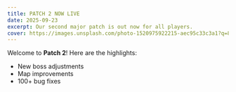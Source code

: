 ```yaml
---
title: PATCH 2 NOW LIVE
date: 2025-09-23
excerpt: Our second major patch is out now for all players.
cover: https://images.unsplash.com/photo-1520975922215-aec95c33c3a1?q=80&w=1200&auto=format&fit=crop
---
```


Welcome to **Patch 2**! Here are the highlights:

- New boss adjustments
- Map improvements
- 100+ bug fixes
